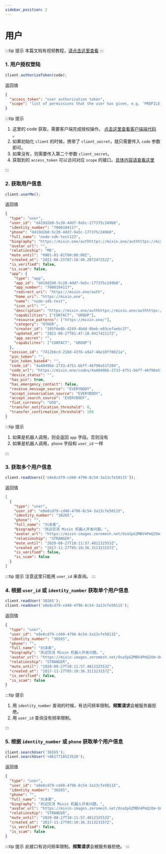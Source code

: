```yaml
---
sidebar_position: 2
---
```


# 用户

:::tip 提示
本篇文档有视频教程，[请点击这里查看](https://developers.mixinbots.com/courses/1e276ee9-18fb-42e3-915a-54b049679084/89329795-c5a2-4aa5-ab32-c52cf6649910)
:::

### 1. 用户授权登陆

```js
client.authorizeToken(code);
```

返回值

```json
{
  "access_token": "user authorization token",
  "scope": "list of permissions that the user has given, e.g. 'PROFILE:READ ASSETS:READ'"
}
```

:::tip 提示

1. 这里的 code 获取，需要客户端完成授权操作。 [点击这里查看客户端端代码](/docs/web/auth#2-%E4%BD%BF%E7%94%A8%E5%9B%9E%E8%B0%83%E9%A1%B5%E9%9D%A2%E5%AE%8C%E6%88%90-code-%E8%8E%B7%E5%8F%96) 。
2. 如果初始化 `client` 的时候，携带了 `client_secret`，就只需要传入 `code` 参数即可。
3. 如果没有，则需要传入第二个参数 `client_secret`。
4. 获取到的 `access_token` 可以访问对应 `scope` 的接口。[具体内容请查看这里](/docs/server/userWithToken)

:::

### 2. 获取用户信息

```js
client.userMe();
```

返回值

```json
{
  "type": "user",
  "user_id": "d419d2b0-5c20-4dd7-9a5c-177375c249b8",
  "identity_number": "7000104117",
  "phone": "d419d2b0-5c20-4dd7-9a5c-177375c249b8",
  "full_name": "node-sdk-test123",
  "biography": "https://mixin.one/authhttps://mixin.one/authhttps://mixin.one/auth",
  "avatar_url": "",
  "relationship": "ME",
  "mute_until": "0001-01-01T00:00:00Z",
  "created_at": "2021-08-25T07:18:48.207247252Z",
  "is_verified": false,
  "is_scam": false,
  "app": {
    "type": "app",
    "app_id": "d419d2b0-5c20-4dd7-9a5c-177375c249b8",
    "app_number": "7000104117",
    "redirect_uri": "https://mixin.one/auth",
    "home_uri": "https://mixin.one",
    "name": "node-sdk-test",
    "icon_url": "",
    "description": "https://mixin.one/authhttps://mixin.one/authhttps://mixin.one/auth",
    "capabilities": ["CONTACT", "GROUP"],
    "resource_patterns": ["https://mixin.one/"],
    "category": "OTHER",
    "creator_id": "105f6e8b-d249-4b4d-9beb-e03cefaebc37",
    "updated_at": "2021-08-27T01:47:18.941742117Z",
    "app_secret": "",
    "capabilites": ["CONTACT", "GROUP"]
  },
  "session_id": "7412bbcd-218d-43f6-a9a7-46e10ff0021a",
  "pin_token": "",
  "pin_token_base64": "",
  "code_id": "4a4049bb-2733-4751-bbff-46f90a51f204",
  "code_url": "https://mixin.one/codes/4a4049bb-2733-4751-bbff-46f90a51f204",
  "device_status": "",
  "has_pin": true,
  "has_emergency_contact": false,
  "receive_message_source": "EVERYBODY",
  "accept_conversation_source": "EVERYBODY",
  "accept_search_source": "EVERYBODY",
  "fiat_currency": "USD",
  "transfer_notification_threshold": 0,
  "transfer_confirmation_threshold": 100
}
```

:::tip 提示

1. 如果是机器人调用，则会返回 `app` 字段。否则没有
2. 如果是机器人调用，`phone` 字段和 `user_id` 一样

:::

### 3. 获取多个用户信息

```js
client.readUsers(['e8e8cd79-cd40-4796-8c54-3a13cfe50115']);
```

返回值

```json
[
  {
    "type": "user",
    "user_id": "e8e8cd79-cd40-4796-8c54-3a13cfe50115",
    "identity_number": "30265",
    "phone": "",
    "full_name": "刘泽美",
    "biography": "欢迎交流 Mixin 机器人开发问题。",
    "avatar_url": "https://mixin-images.zeromesh.net/OsaSpGZMBV4PmQ2Om-UnDZ-878Bk37heqprakp_Sll6MWM-ciLdUQrvEDIeSF4z3t0sgfXt8Hw4zmDkiR2irag0=s256",
    "relationship": "STRANGER",
    "mute_until": "2020-08-27T10:11:57.481232553Z",
    "created_at": "2017-11-27T05:10:36.311323157Z",
    "is_verified": false,
    "is_scam": false
  }
]
```

:::tip 提示
注意这里只能用 `user_id` 来查询。
:::

### 4. 根据 `user_id` 或 `identity_number` 获取单个用户信息

```js
client.readUser('30265');
client.readUser('e8e8cd79-cd40-4796-8c54-3a13cfe50115');
```

返回值

```json
{
  "type": "user",
  "user_id": "e8e8cd79-cd40-4796-8c54-3a13cfe50115",
  "identity_number": "30265",
  "phone": "",
  "full_name": "刘泽美",
  "biography": "欢迎交流 Mixin 机器人开发问题。",
  "avatar_url": "https://mixin-images.zeromesh.net/OsaSpGZMBV4PmQ2Om-UnDZ-878Bk37heqprakp_Sll6MWM-ciLdUQrvEDIeSF4z3t0sgfXt8Hw4zmDkiR2irag0=s256",
  "relationship": "STRANGER",
  "mute_until": "2020-08-27T10:11:57.481232553Z",
  "created_at": "2017-11-27T05:10:36.311323157Z",
  "is_verified": false,
  "is_scam": false
}
```

:::tip 提示

1. 用 `identity_number` 查询的时候，有访问频率限制。**频繁请求**会被服务器拒绝。
2. 用 `user_id` 查询没有频率限制。

:::

### 5. 根据 `identity_number` 或 `phone` 获取单个用户信息

```js
client.searchUser('30265');
client.searchUser('+8617718523520');
```

返回值

```json
{
  "type": "user",
  "user_id": "e8e8cd79-cd40-4796-8c54-3a13cfe50115",
  "identity_number": "30265",
  "phone": "",
  "full_name": "刘泽美",
  "biography": "欢迎交流 Mixin 机器人开发问题。",
  "avatar_url": "https://mixin-images.zeromesh.net/OsaSpGZMBV4PmQ2Om-UnDZ-878Bk37heqprakp_Sll6MWM-ciLdUQrvEDIeSF4z3t0sgfXt8Hw4zmDkiR2irag0=s256",
  "relationship": "STRANGER",
  "mute_until": "2020-08-27T10:11:57.481232553Z",
  "created_at": "2017-11-27T05:10:36.311323157Z",
  "is_verified": false,
  "is_scam": false
}
```

:::tip 提示
此接口有访问频率限制。**频繁请求**会被服务器拒绝。
:::
